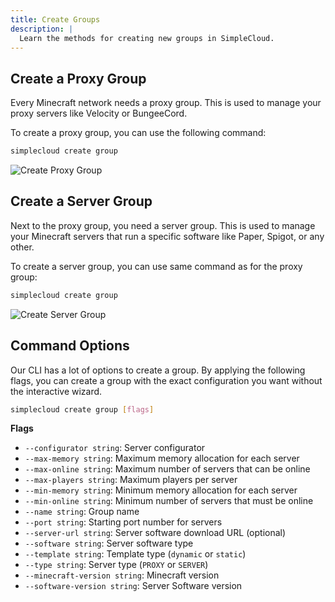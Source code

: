 ```yaml
---
title: Create Groups
description: |
  Learn the methods for creating new groups in SimpleCloud.
---
```


## Create a Proxy Group

Every Minecraft network needs a proxy group. This is used to manage your proxy servers like Velocity or BungeeCord.

To create a proxy group, you can use the following command:

```bash
simplecloud create group
```

<Image
  src="https://github.com/simplecloudapp/branding/blob/main/media/cli/create-group-proxy.gif?raw=true"
  alt="Create Proxy Group"
/>

## Create a Server Group

Next to the proxy group, you need a server group. This is used to manage your Minecraft servers that run a specific software like Paper, Spigot, or any other.

To create a server group, you can use same command as for the proxy group:

```bash
simplecloud create group
```

<Image
  src="https://github.com/simplecloudapp/branding/blob/main/media/cli/create-group-lobby.gif?raw=true"
  alt="Create Server Group"
/>

## Command Options

Our CLI has a lot of options to create a group. By applying the following flags, you can create a group with the exact configuration you want without the interactive wizard.

```bash
simplecloud create group [flags]
```

**Flags**

- `--configurator string`: Server configurator
- `--max-memory string`: Maximum memory allocation for each server
- `--max-online string`: Maximum number of servers that can be online
- `--max-players string`: Maximum players per server
- `--min-memory string`: Minimum memory allocation for each server
- `--min-online string`: Minimum number of servers that must be online
- `--name string`: Group name
- `--port string`: Starting port number for servers
- `--server-url string`: Server software download URL (optional)
- `--software string`: Server software type
- `--template string`: Template type (`dynamic` or `static`)
- `--type string`: Server type (`PROXY` or `SERVER`)
- `--minecraft-version string`: Minecraft version
- `--software-version string`: Server Software version
